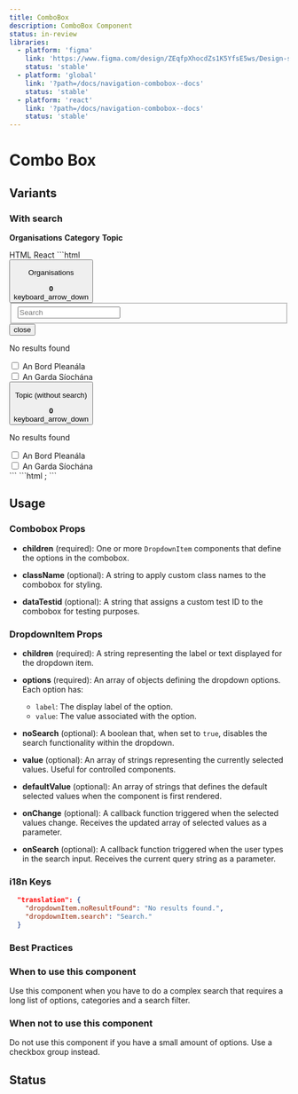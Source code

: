 ```yaml
---
title: ComboBox
description: ComboBox Component
status: in-review
libraries:
  - platform: 'figma'
    link: 'https://www.figma.com/design/ZEqfpXhocdZs1K5YfsE5ws/Design-system?node-id=1668-2105'
    status: 'stable'
  - platform: 'global'
    link: '?path=/docs/navigation-combobox--docs'
    status: 'stable'
  - platform: 'react'
    link: '?path=/docs/navigation-combobox--docs'
    status: 'stable'
---
```


# Combo Box

## Variants

### With search

<ComponentContainer>
  <Form>
    <ComboBox>
      <DropdownItem
        options={[
          {
            label: 'An Bord Pleanála',
            value: '15431907-an-bord-pleanala',
          },
          {
            label: 'An Garda Síochána',
            value: 'an-garda-siochana',
          },
          {
            label: 'Bord Bia (Irish Food Board)',
            value: '14061907-bord-bia-irish-food-board',
          },
          {
            label: 'Capital Works Management Framework',
            value: '7c2ea-capital-works-management-framework',
          },
          {
            label: 'Carlow County Council',
            value: 'carlow-county-council',
          },
          {
            label: 'Cavan County Council',
            value: 'cavan-county-council',
          },
          {
            label: 'Central Bank of Ireland',
            value: '10032007-central-bank-of-ireland',
          },
        ]}
      >
        <b style={{ fontWeight: 400 }}>Organisations</b>
      </DropdownItem>
      <DropdownItem
        options={[
          {
            label: 'Agencies',
            value: 'agencies',
          },
          {
            label: 'Aquaculture licences',
            value: 'aquaculture_licence',
          },
          {
            label: 'Biographies',
            value: 'biographies',
          },
          {
            label: 'Campaigns',
            value: 'campaigns',
          },
          {
            label: 'Circulars',
            value: 'circulars',
          },
          {
            label: 'Collections',
            value: 'collections',
          },
          {
            label: 'Consultations',
            value: 'consultations',
          },
          {
            label: 'Coroner cases',
            value: 'coroner_cases',
          },
          {
            label: 'Departments',
            value: 'departments',
          },
          {
            label: 'Forms',
            value: 'forms',
          },
          {
            label: 'IGEES Publications',
            value: 'igees_publication',
          },
          {
            label: 'Local authorities',
            value: 'local_authorities',
          },
          {
            label: 'News',
            value: 'news',
          },
        ]}
      >
        <b style={{ fontWeight: 400 }}>Category</b>
      </DropdownItem>
      <DropdownItem
        options={[
          {
            label: 'Brexit',
            value: 'brexit',
          },
          {
            label: 'Business and industry',
            value: 'business-and-industry',
          },
          {
            label: 'COVID-19',
            value: 'covid-19',
          },
          {
            label: 'Corporate information',
            value: 'corporate-information',
          },
          {
            label: 'Crime, justice and law',
            value: 'crime-justice-and-law',
          },
          {
            label: 'Defence and armed forces',
            value: 'defence-and-armed-force',
          },
          {
            label: 'Education, training and skills',
            value: 'education-training-and-skills',
          },
          {
            label: 'News',
            value: 'news',
          },
          {
            label: 'Organisation information',
            value: 'organisation_information',
          },
          {
            label: 'Policies',
            value: 'policies',
          },
          {
            label: 'Policy information',
            value: 'policy_information',
          },
          {
            label: 'Press releases',
            value: 'press_releases',
          },
        ]}
      >
        <b style={{ fontWeight: 400 }}>Topic</b>
      </DropdownItem>
    </ComboBox>
  </Form>
</ComponentContainer>

<Tabs id="tab1">
   <TabList>
    <TabItem value="tab11" checked>HTML</TabItem>
    <TabItem value="tab12">React</TabItem>
  </TabList>
  <TabPanel value="tab11">
  ```html
    <div data-module="gieds-combobox" class="gi-combobox-container">
      <div role="group" data-module="gieds-dropdown-item">
        <button class="gi-btn gi-btn-flat-dark gi-btn-large gi-combobox-toggle" data-testid="combobox-toggle">
          <div class="gi-combobox-toggle-content">
            <p class="gi-paragraph-md gi-text-start gi-whitespace-normal">Organisations</p>
            <div class="gi-hidden">
              <strong class="gi-tag gi-tag-counter">0</strong>
            </div>
          </div>
          <span class="material-symbols-outlined gi-text-[24px] gi-block" role="alert" style="font-variation-settings: &quot;FILL&quot; 0, &quot;wght&quot; 400, &quot;GRAD&quot; 0, &quot;opsz&quot; 24;">keyboard_arrow_down</span>
        </button>
        <div class="gi-combobox-dropdown-container-close" data-element="combobox-dropdown-container" data-testid="combobox-dropdown-container">
          <div class="gi-combobox-search">
            <fieldset class="gi-combobox-search-input gi-input-text-container">
              <div class="gi-pb-3 gi-flex gi-flex-col gi-gap-1">
                <div></div>
              </div>
              <div class="gi-input-text-container">
                <div class="gi-input-text-inner">
                  <input type="text" class="gi-input-text" placeholder="Search" data-icon-start="false" data-icon-end="false" data-end-element="false" data-prefix="false" data-suffix="false">
                </div>
              </div>
            </fieldset>
            <div class="gi-hidden">
              <button class="gi-btn gi-icon-btn-small gi-btn-flat-dark gi-combobox-search-icon">
                <span class="material-symbols-outlined gi-text-[16px] gi-block" role="alert" style="font-variation-settings: &quot;FILL&quot; 0, &quot;wght&quot; 400, &quot;GRAD&quot; 0, &quot;opsz&quot; 24;">close</span>
              </button>
            </div>
          </div>
          <div class="gi-combobox-checkbox-container gi-h-64"">
            <div class="gi-hidden">
              <p class="gi-combobox-checkbox-paragraph">No results found</p>
            </div>
            <div class="gi-combobox-checkbox">
              <div class="gi-input-checkbox-container">
                <input type="checkbox" role="checkbox" class="gi-input-checkbox gi-input-checkbox-small gi-w-6 gi-h-6" id="cb_0_15431907-an-bord-pleanala" value="15431907-an-bord-pleanala" name="0_15431907-an-bord-pleanala" data-element="An Bord Pleanála">
                <label for="cb_0_15431907-an-bord-pleanala" class="gi-checkbox-label">An Bord Pleanála</label>
              </div>
            </div>
            <div class="gi-combobox-checkbox">
              <div class="gi-input-checkbox-container">
                <input type="checkbox" role="checkbox" class="gi-input-checkbox gi-input-checkbox-small gi-w-6 gi-h-6" id="cb_1_an-garda-siochana" value="an-garda-siochana" name="1_an-garda-siochana" data-element="An Garda Síochána">
                <label for="cb_1_an-garda-siochana" class="gi-checkbox-label">An Garda Síochána</label>
              </div>
            </div>
          </div>
        </div>
      </div>
      <div role="group" data-module="gieds-dropdown-item">
        <button class="gi-btn gi-btn-flat-dark gi-btn-large gi-combobox-toggle" data-testid="combobox-toggle">
          <div class="gi-combobox-toggle-content">
            <p class="gi-paragraph-md gi-text-start gi-whitespace-normal">Topic (without search)</p>
            <div class="gi-hidden">
              <strong class="gi-tag gi-tag-counter">0</strong>
            </div>
          </div>
          <span class="material-symbols-outlined gi-text-[24px] gi-block" role="alert" style="font-variation-settings: &quot;FILL&quot; 0, &quot;wght&quot; 400, &quot;GRAD&quot; 0, &quot;opsz&quot; 24;">keyboard_arrow_down</span>
        </button>
        <div class="gi-combobox-dropdown-container-close" data-element="combobox-dropdown-container" data-testid="combobox-dropdown-container">
          <div class="gi-combobox-checkbox-container gi-h-64"">
            <div class="gi-hidden">
              <p class="gi-combobox-checkbox-paragraph">No results found</p>
            </div>
            <div class="gi-combobox-checkbox">
              <div class="gi-input-checkbox-container">
                <input type="checkbox" role="checkbox" class="gi-input-checkbox gi-input-checkbox-small gi-w-6 gi-h-6" id="cb_0_15431907-an-bord-pleanala" value="15431907-an-bord-pleanala" name="0_15431907-an-bord-pleanala" data-element="An Bord Pleanála">
                <label for="cb_0_15431907-an-bord-pleanala" class="gi-checkbox-label">An Bord Pleanála</label>
              </div>
            </div>
            <div class="gi-combobox-checkbox">
              <div class="gi-input-checkbox-container">
                <input type="checkbox" role="checkbox" class="gi-input-checkbox gi-input-checkbox-small gi-w-6 gi-h-6" id="cb_1_an-garda-siochana" value="an-garda-siochana" name="1_an-garda-siochana" data-element="An Garda Síochána">
                <label for="cb_1_an-garda-siochana" class="gi-checkbox-label">An Garda Síochána</label>
              </div>
            </div>
          </div>
        </div>
      </div>
    </div>
  ```
  </TabPanel>
  <TabPanel value="tab12">
  ```html 
      <Combobox
      action="#"
      id="ComboBoxId"
      dropdownItems={[
        {
          label: "Organisations",
          options: [
            {
              label: "An Bord Pleanála",
              value: "15431907-an-bord-pleanala",
            },
            {
              label: "An Garda Síochána",
              value: "an-garda-siochana",
            },
            {
              label: "Bord Bia (Irish Food Board)",
              value: "14061907-bord-bia-irish-food-board",
            },
            {
              label: "Capital Works Management Framework",
              value: "7c2ea-capital-works-management-framework",
            },
            {
              label: "Carlow County Council",
              value: "carlow-county-council",
            },
            {
              label: "Cavan County Council",
              value: "cavan-county-council",
            },
            {
              label: "Central Bank of Ireland",
              value: "10032007-central-bank-of-ireland",
            },
          ],
        },
        {
          label: "Category",
          options: [
            {
              label: "Agencies",
              value: "agencies",
            },
            {
              label: "Aquaculture licences",
              value: "aquaculture_licence",
            },
            {
              label: "IGEES Publications",
              value: "igees_publication",
            },
            {
              label: "Local authorities",
              value: "local_authorities",
            },
            {
              label: "News",
              value: "news",
            },
          ],
        },
        {
          label: "Topic",
          options: [
            {
              label: "Brexit",
              value: "brexit",
            },
            {
              label: "Business and industry",
              value: "business-and-industry",
            },
            {
              label: "Organisation information",
              value: "organisation_information",
            },
            {
              label: "Policies",
              value: "policies",
            },
            {
              label: "Policy information",
              value: "policy_information",
            },
            {
              label: "Press releases",
              value: "press_releases",
            },
          ],
        },
      ]}
    />;
  ```
</TabPanel>
</Tabs>

## Usage

### Combobox Props

- **children** (required): One or more `DropdownItem` components that define the options in the combobox.

- **className** (optional): A string to apply custom class names to the combobox for styling.

- **dataTestid** (optional): A string that assigns a custom test ID to the combobox for testing purposes.

### DropdownItem Props

- **children** (required): A string representing the label or text displayed for the dropdown item.

- **options** (required): An array of objects defining the dropdown options. Each option has:

  - `label`: The display label of the option.
  - `value`: The value associated with the option.

- **noSearch** (optional): A boolean that, when set to `true`, disables the search functionality within the dropdown.

- **value** (optional): An array of strings representing the currently selected values. Useful for controlled components.

- **defaultValue** (optional): An array of strings that defines the default selected values when the component is first rendered.

- **onChange** (optional): A callback function triggered when the selected values change. Receives the updated array of selected values as a parameter.

- **onSearch** (optional): A callback function triggered when the user types in the search input. Receives the current query string as a parameter.

### i18n Keys

```json
  "translation": {
    "dropdownItem.noResultFound": "No results found.",
    "dropdownItem.search": "Search."
  }
```

### Best Practices

### When to use this component

Use this component when you have to do a complex search that requires a long list of options, categories and a search filter.

### When not to use this component

Do not use this component if you have a small amount of options. Use a checkbox group instead.

## Status

<ComponentStatusBlock componentId="combo-box" />
